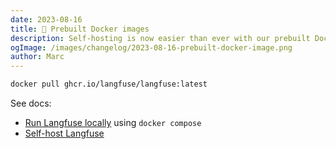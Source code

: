 ```yaml
---
date: 2023-08-16
title: 🐳 Prebuilt Docker images
description: Self-hosting is now easier than ever with our prebuilt Docker images.
ogImage: /images/changelog/2023-08-16-prebuilt-docker-image.png
author: Marc
---
```



<ChangelogHeader />

```sh
docker pull ghcr.io/langfuse/langfuse:latest
```

See docs:

- [Run Langfuse locally](/self-hosting/deployment/docker-compose) using `docker compose`
- [Self-host Langfuse](/self-hosting)
